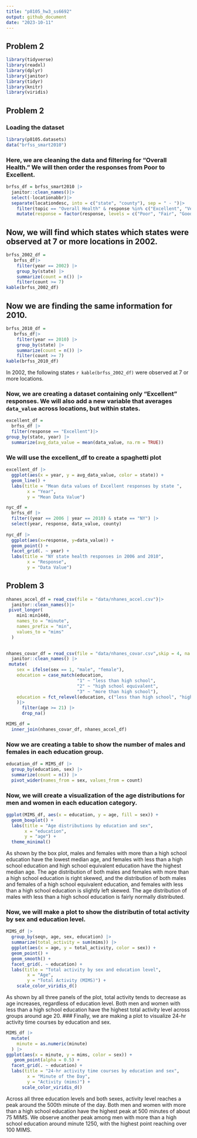 ```yaml
---
title: "p8105_hw3_ss6692"
output: github_document
date: "2023-10-11"
---
```

## Problem 2
```r
library(tidyverse)
library(readxl)
library(dplyr)
library(janitor)
library(tidyr)
library(knitr)
library(viridis)
```
## Problem 2
### Loading the dataset
```r
library(p8105.datasets)
data("brfss_smart2010")
```
### Here, we are cleaning the data and filtering for "Overall Health." We will then order the responses from Poor to Excellent.
```r
brfss_df = brfss_smart2010 |>
  janitor::clean_names()|>
  select(-locationabbr)|>
  separate(locationdesc, into = c("state", "county"), sep = " - ")|>
    filter(topic == "Overall Health" & response %in% c("Excellent", "Very good", "Good", "Fair", "Poor")) |>
    mutate(response = factor(response, levels = c("Poor", "Fair", "Good", "Very good", "Excellent"), ordered = TRUE))
```
## Now, we will find which states which states were observed at 7 or more locations in 2002.
```r
brfss_2002_df = 
   brfss_df|>
    filter(year == 2002) |>
    group_by(state) |>
    summarize(count = n()) |>
    filter(count >= 7)
kable(brfss_2002_df)
```
## Now we are finding the same information for 2010.
```r
brfss_2010_df = 
   brfss_df|>
    filter(year == 2010) |>
    group_by(state) |>
    summarize(count = n()) |>
    filter(count >= 7)
kable(brfss_2010_df)
```
In 2002, the following states ` r kable(brfss_2002_df)` were observed at 7 or more locations.

### Now, we are creating a dataset containing only "Excellent" responses. We will also add a new variable that averages `data_value` across locations, but within states.

```r
excellent_df =
  brfss_df |>
  filter(response == "Excellent")|>
group_by(state, year) |>
  summarize(avg_data_value = mean(data_value, na.rm = TRUE))
```
### We will use the excellent_df to create a spaghetti plot
```r
excellent_df |> 
  ggplot(aes(x = year, y = avg_data_value, color = state)) + 
  geom_line() +
  labs(title = "Mean data values of Excellent responses by state ", 
        x = "Year",
        y = "Mean Data Value")
```

```r
nyc_df =
  brfss_df |>
  filter((year == 2006 | year == 2010) & state == "NY") |>
  select(year, response, data_value, county)
  
nyc_df |>
  ggplot(aes(x=response, y=data_value)) +
  geom_point() +
  facet_grid(. ~ year) + 
  labs(title = "NY state health responses in 2006 and 2010", 
        x = "Response",
        y = "Data Value") 
```

## Problem 3
```r
nhanes_accel_df = read_csv(file = "data/nhanes_accel.csv")|>
  janitor::clean_names()|>
 pivot_longer(
    min1:min1440,
    names_to = "minute",
    names_prefix = "min",
    values_to = "mims"
  )
  
```

```r
nhanes_covar_df = read_csv(file = "data/nhanes_covar.csv",skip = 4, na = "." )|>
  janitor::clean_names() |>
 mutate(
    sex = ifelse(sex == 1, "male", "female"), 
    education = case_match(education,
                           "1" ~ "less than high school", 
                           "2" ~ "high school equivalent", 
                           "3" ~ "more than high school"), 
    education = fct_relevel(education, c("less than high school", "high school equivalent", "more than high school"))
    )|> 
      filter(age >= 21) |> 
      drop_na()
```

```r
MIMS_df = 
  inner_join(nhanes_covar_df, nhanes_accel_df)
```
### Now we are creating a table to show the number of males and females in each education group.
```r
education_df = MIMS_df |>
  group_by(education, sex) |>
  summarize(count = n()) |>
  pivot_wider(names_from = sex, values_from = count)
```
### Now, we will create a visualization of the age distributions for men and women in each education category.
```r
ggplot(MIMS_df, aes(x = education, y = age, fill = sex)) +
  geom_boxplot() +
  labs(title = "Age distributions by education and sex",
       x = "education",
       y = "age") +
  theme_minimal()
```
As shown by the box plot, males and females with more than a high school education have the lowest median age, and females with less than a high school education and high school equivalent education have the highest median age. The age distribution of both males and females with more than a high school education is right skewed, and the distribution of both males and females of a high school equivalent education, and females with less than a high school education is slightly left skewed. The age distribution of males with less than a high school education is fairly normally distributed.

### Now, we will make a plot to show the distributin of total activity by sex and education level.
```r
MIMS_df |> 
  group_by(seqn, age, sex, education) |> 
  summarize(total_activity = sum(mims)) |> 
  ggplot(aes(x = age, y = total_activity, color = sex)) + 
  geom_point() +
  geom_smooth() +
  facet_grid(. ~ education) + 
  labs(title = "Total activity by sex and education level", 
        x = "Age",
        y = "Total Activity (MIMS)") +
    scale_color_viridis_d() 
```
As shown by all three panels of the plot, total activity tends to decrease as age increases, regardless of education level. Both men and women with less than a high school education have the highest total activity level across groups around age 20. 
### Finally, we are making a plot to visualize 24-hr activity time courses by education and sex.
```r
MIMS_df |>
  mutate(
    minute = as.numeric(minute)
  ) |> 
ggplot(aes(x = minute, y = mims, color = sex)) +
   geom_point(alpha = 0.5) +
  facet_grid(. ~ education) + 
  labs(title = "24-hr activity time courses by education and sex", 
        x = "Minute of the Day",
        y = "Activity (mims)") +
      scale_color_viridis_d() 
```
Across all three education levels and both sexes, activity level reaches a peak around the 500th minute of the day. Both men and women with more than a high school education have the highest peak at 500 minutes of about 75 MIMS. We observe another peak among men with more than a high school education around minute 1250, with the highest point reaching over 100 MIMS.



